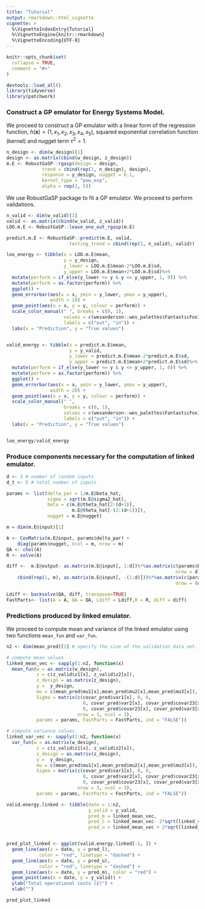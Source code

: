 ```yaml
---
title: "Tutorial"
output: rmarkdown::html_vignette
vignette: >
  %\VignetteIndexEntry{Tutorial}
  %\VignetteEngine{knitr::rmarkdown}
  %\VignetteEncoding{UTF-8}
---
```


```r
knitr::opts_chunk$set(
  collapse = TRUE,
  comment = "#>"
)
```

```r
devtools::load_all()
library(tidyverse)
library(patchwork)
```

### Construct a GP emulator for Energy Systems Model.

We proceed to construct a GP emulator with a linear form of the regression function, $h(\boldsymbol{x})=(1, x_1, x_2, x_3, x_4, x_5)$, squared exponential correlation function (kernel) and nugget term $\tau^2=1$.

```r
n_design <- dim(w_design)[1]
design <- as.matrix(cbind(w_design, z_design))
m.E <- RobustGaSP::rgasp(design = design,
             trend = cbind(rep(1, n_design), design),
             response = y_design, nugget = 0.1,
             kernel_type = "pow_exp",
             alpha = rep(2, 5))
```

We use RobustGaSP package to fit a GP emulator. We proceed to perform validations.

```r

n_valid <- dim(w_valid)[1]
valid <- as.matrix(cbind(w_valid, z_valid))
LOO.m.E <- RobustGaSP::leave_one_out_rgasp(m.E)

predict.m.E <- RobustGaSP::predict(m.E, valid,
                       testing_trend = cbind(rep(1, n_valid), valid))
```

```r
loo_energy <- tibble(x = LOO.m.E$mean,
                     y = y_design,
                     y_lower = LOO.m.E$mean-2*LOO.m.E$sd,
                     y_upper = LOO.m.E$mean+2*LOO.m.E$sd)%>%
  mutate(perform = if_else(y_lower <= y & y <= y_upper, 1, 0)) %>%
  mutate(perform = as.factor(perform)) %>%
  ggplot() +
  geom_errorbar(aes(x = x, ymin = y_lower, ymax = y_upper),
                width = 20) +
  geom_point(aes(x = x, y = y, colour = perform)) +
  scale_color_manual(" ", breaks = c(0, 1),
                     values = c(wesanderson::wes_palettes$FantasticFox1[5],                 wesanderson::wes_palettes$FantasticFox1[3]),
                     labels = c("out", "in")) +
  labs(x = "Prediction", y = "True values")


valid_energy <- tibble(x = predict.m.E$mean,
                       y = y_valid,
                       y_lower = predict.m.E$mean-2*predict.m.E$sd,
                       y_upper = predict.m.E$mean+2*predict.m.E$sd)%>%
  mutate(perform = if_else(y_lower <= y & y <= y_upper, 1, 0)) %>%
  mutate(perform = as.factor(perform)) %>%
  ggplot() +
  geom_errorbar(aes(x = x, ymin = y_lower, ymax = y_upper),
                width = 20) +
  geom_point(aes(x = x, y = y, colour = perform)) +
  scale_color_manual(" ",
                     breaks = c(0, 1),
                     values = c(wesanderson::wes_palettes$FantasticFox1[5],                                wesanderson::wes_palettes$FantasticFox1[3]),
                     labels = c("out", "in")) +
  labs(x = "Prediction", y = "True values")


loo_energy/valid_energy

```

### Produce components necessary for the computation of linked emulator.

```r
d <- 3 # number of random inputs
d_t <- 5 # total number of inputs

params <- list(delta_par = 1/m.E@beta_hat,
               sigma = sqrt(m.E@sigma2_hat),
               beta = c(m.E@theta_hat[2:(d+1)],
                        m.E@theta_hat[-(2:(d+1))]),
               nugget = m.E@nugget)

m = dim(m.E@input)[1]

A <- CovMatrix(m.E@input, params$delta_par) +
    diag(params$nugget, ncol = m, nrow = m)
QA <- chol(A)
R <- solve(A)

diff <-  m.E@output- as.matrix(m.E@input[, 1:d])%*%as.matrix(c(params$beta[1:d]),
                                                              nrow = d) -
    cbind(rep(1, m), as.matrix(m.E@input[, -(1:d)]))%*%as.matrix(c(params$beta[-(1:d)]),
                                                              nrow = (d_t+1)-d)

Ldiff <- backsolve(QA, diff, transpose=TRUE)
FastParts<- list(A = A, QA = QA, Ldiff = Ldiff,R = R, diff = diff)
```

### Predictions produced by linked emulator.

We proceed to compute mean and variance of the linked emulator using two functions `mean_fun` and `var_fun`.

```r
n2 <- dim(mean_pred)[1] # specify the size of the validation data set.

# compute mean values
linked_mean_vec <- sapply(1:n2, function(x)
  mean_fun(w = as.matrix(w_design),
           z = c(z_valid$z1[x], z_valid$z2[x]),
           z_design = as.matrix(z_design),
           y =  y_design,
           mu = c(mean_pred$mu1[x],mean_pred$mu2[x],mean_pred$mu3[x]),
           Sigma = matrix(c(covar_pred$var1[x], 0, 0, 
                            0, covar_pred$var2[x], covar_pred$covar23[x], 
                            0, covar_pred$covar23[x], covar_pred$var3[x]), 
                          nrow = 3, ncol = 3), 
           params = params, FastParts = FastParts, ind = "FALSE"))

# compute variance values.
linked_var_vec <- sapply(1:n2, function(x)
  var_fun(w = as.matrix(w_design),
           z = c(z_valid$z1[x], z_valid$z2[x]),
           z_design = as.matrix(z_design),
           y =  y_design,
           mu = c(mean_pred$mu1[x],mean_pred$mu2[x],mean_pred$mu3[x]),
           Sigma = matrix(c(covar_pred$var1[x], 0, 0, 
                            0, covar_pred$var2[x], covar_pred$covar23[x], 
                            0, covar_pred$covar23[x], covar_pred$var3[x]), 
                          nrow = 3, ncol = 3), 
           params = params, FastParts = FastParts, ind = "FALSE"))


```

```r
valid.energy.linked <- tibble(date = 1:n2,
                              y_valid = y_valid,
                              pred_m = linked_mean_vec,
                              pred_l = linked_mean_vec- 2*sqrt(linked_var_vec),
                              pred_u = linked_mean_vec + 2*sqrt(linked_var_vec))


pred_plot_linked <- ggplot(valid.energy.linked[-1, ]) +
  geom_line(aes(x = date, y = pred_l),
            color = "red", linetype = "dashed") +
  geom_line(aes(x = date, y = pred_u),
            color = "red", linetype = "dashed") +
  geom_line(aes(x = date, y = pred_m), color = "red") +
  geom_point(aes(x = date, y = y_valid)) +
  ylab("Total operational costs (£)") +
  xlab("") 

pred_plot_linked
```





